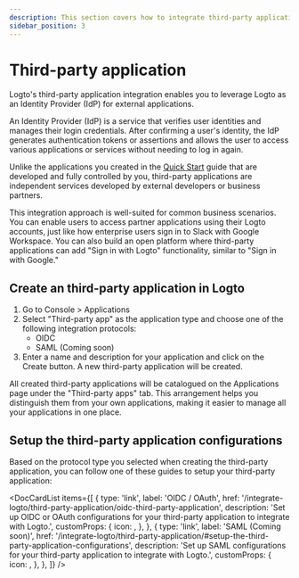```yaml
---
description: This section covers how to integrate third-party applications with Logto.
sidebar_position: 3
---
```



# Third-party application

Logto's third-party application integration enables you to leverage Logto as an Identity Provider (IdP) for external applications.

An Identity Provider (IdP) is a service that verifies user identities and manages their login credentials. After confirming a user's identity, the IdP generates authentication tokens or assertions and allows the user to access various applications or services without needing to log in again.

Unlike the applications you created in the [Quick Start](/integrate-logto/quick-start) guide that are developed and fully controlled by you, third-party applications are independent services developed by external developers or business partners.

This integration approach is well-suited for common business scenarios. You can enable users to access partner applications using their Logto accounts, just like how enterprise users sign in to Slack with Google Workspace. You can also build an open platform where third-party applications can add "Sign in with Logto" functionality, similar to "Sign in with Google."

## Create an third-party application in Logto

1. Go to <CloudLink to="/applications">Console > Applications</CloudLink>
2. Select "Third-party app" as the application type and choose one of the following integration protocols:
   - OIDC
   - SAML (Coming soon)
3. Enter a name and description for your application and click on the Create button. A new third-party application will be created.

All created third-party applications will be catalogued on the Applications page under the "Third-party apps" tab. This arrangement helps you distinguish them from your own applications, making it easier to manage all your applications in one place.

## Setup the third-party application configurations

Based on the protocol type you selected when creating the third-party application, you can follow one of these guides to setup your third-party application:

<DocCardList
  items={[
    {
      type: 'link',
      label: 'OIDC / OAuth',
      href: '/integrate-logto/third-party-application/oidc-third-party-application',
      description:
        'Set up OIDC or OAuth configurations for your third-party application to integrate with Logto.',
      customProps: {
        icon: <OidcIcon />,
      },
    },
    {
      type: 'link',
      label: 'SAML (Coming soon)',
      href: '/integrate-logto/third-party-application/#setup-the-third-party-application-configurations',
      description:
        'Set up SAML configurations for your third-party application to integrate with Logto.',
      customProps: {
        icon: <SamlIcon />,
      },
    },
  ]}
/>
